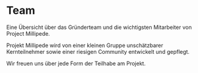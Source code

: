 # Team

<p className='description'>
  Eine Übersicht über das Gründerteam und die wichtigsten Mitarbeiter von
  Project Millipede.
</p>

Projekt Millipede wird von einer kleinen Gruppe unschätzbarer Kernteilnehmer
sowie einer riesigen Community entwickelt und gepflegt.

<Board />

Wir freuen uns über jede Form der Teilhabe am Projekt.
